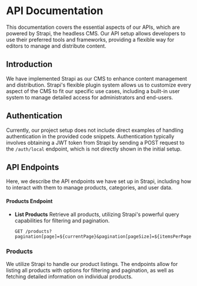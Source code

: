 
# API Documentation

This documentation covers the essential aspects of our APIs, which are powered by Strapi, the headless CMS. Our API setup allows developers to use their preferred tools and frameworks, providing a flexible way for editors to manage and distribute content.


## Introduction

We have implemented Strapi as our CMS to enhance content management and distribution. Strapi's flexible plugin system allows us to customize every aspect of the CMS to fit our specific use cases, including a built-in user system to manage detailed access for administrators and end-users.

## Authentication

Currently, our project setup does not include direct examples of handling authentication in the provided code snippets. Authentication typically involves obtaining a JWT token from Strapi by sending a POST request to the `/auth/local` endpoint, which is not directly shown in the initial setup.

## API Endpoints

Here, we describe the API endpoints we have set up in Strapi, including how to interact with them to manage products, categories, and user data.


#### Products Endpoint

- **List Products**
  Retrieve all products, utilizing Strapi's powerful query capabilities for filtering and pagination.

  ```http
  GET /products?pagination[page]=${currentPage}&pagination[pageSize]=${itemsPerPage}&

### Products

We utilize Strapi to handle our product listings. The endpoints allow for listing all products with options for filtering and pagination, as well as fetching detailed information on individual products.

